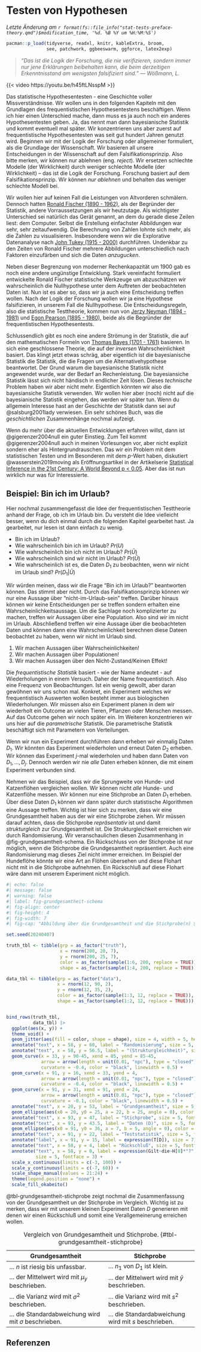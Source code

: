 # Testen von Hypothesen {#sec-statistisches-testen}

*Letzte Änderung am `r format(fs::file_info("stat-tests-preface-theory.qmd")$modification_time, '%d. %B %Y um %H:%M:%S')`*

```r
pacman::p_load(tidyverse, readxl, knitr, kableExtra, broom,
               see, patchwork, ggbeeswarm, ggforce, latex2exp)
```

> *"Das ist die Logik der Forschung, die nie verifizieren, sondern immer nur jene Erklärungen beibehalten kann, die beim derzeitigen Erkenntnisstand am wenigsten falsifiziert sind." --- Wößmann, L.*

{{< video https://youtu.be/h45ftLNsspM >}}

Das statistische Hypothesentesten - eine Geschichte voller Missverständnisse. Wir wollen uns in den folgenden Kapiteln mit den Grundlagen des frequentistischen Hypothesentestens beschäftigen. Wenn ich hier einen Unterschied mache, dann muss es ja auch noch ein anderes Hypothesentesten geben. Ja, das nennt man dann bayesianische Statistik und kommt eventuell mal später. Wir konzentrieren uns aber zuerst auf frequentistische Hypothesentesten was seit gut hundert Jahren genutzt wird. Beginnen wir mit der Logik der Forschung oder allgemeiner formuliert, als die Grundlage der Wissenschaft. Wir basieren all unsere Entscheidungen in der Wissenschaft auf dem Falsifikationsprinzip. Also bitte merken, wir können nur ablehnen (eng. *reject*). Wir ersetzen schlechte Modelle (der Wirklichkeit) durch weniger schlechte Modelle (der Wirklichkeit) -- das ist die Logik der Forschung. Forschung basiert auf dem Falsifikationsprinzip. Wir können *nur ablehnen* und behalten das weniger schlechte Modell bei.

Wir wollen hier auf keinen Fall die Leistungen von Altvorderen schmälern. Dennoch hatten [Ronald Fischer (1890 - 1962)](https://en.wikipedia.org/wiki/Ronald_Fisher), als der Begründer der Statistik, andere Vorraussetzungen als wir heutzutage. Als wichtigster Unterschied sei natürlich das Gerät genannt, an dem du gerade diese Zeilen liest: dem Computer. Selbst die Erstellung einfachster Abbildungen war sehr, sehr zeitaufwendig. Die Berechnung von Zahlen lohnte sich mehr, als die Zahlen zu visualisieren. Insbesondere wenn wir die Explorative Datenanalyse nach [John Tukey (1915 - 2000)](https://en.wikipedia.org/wiki/John_Tukey) durchführen. Undenkbar zu den Zeiten von Ronald Fischer mehrere Abbildungen unterschiedlich nach Faktoren einzufärben und sich die Daten *anzugucken*.

Neben dieser Begrenzung von moderner Rechenkapazität um 1900 gab es noch eine andere ungünstige Entwicklung. Stark vereinfacht formuliert entwickelte Ronald Fischer statistische Werkzeuge um abzuschätzen wir wahrscheinlich die Nullhypothese unter dem Auftreten der beobachteten Daten ist. Nun ist es aber so, dass wir ja auch eine Entscheidung treffen wollen. Nach der Logik der Forschung wollen wir ja eine Hypothese falsifizieren, in unserem Fall die Nullhypothese. Die Entscheidungsregeln, also die statistische Testtheorie, kommen nun von [Jerzy Neyman (1894 - 1981)](https://en.wikipedia.org/wiki/Jerzy_Neyman) und [Egon Pearson (1895 - 1980)](https://en.wikipedia.org/wiki/Egon_Pearson), beide als die Begründer der frequentistischen Hypothesentests.

Schlussendlich gibt es noch eine andere Strömung in der Statistik, die auf den mathematischen Formeln von [Thomas Bayes (1701 - 1761)](https://en.wikipedia.org/wiki/Thomas_Bayes) basieren. In sich eine geschlossene Theorie, die auf der *inversen* Wahrscheinlichkeit basiert. Das klingt jetzt etwas schräg, aber eigentlich ist die bayesianische Statistik die Statistik, die die Fragen um die Alternativehypothese beantwortet. Der Grund warum die bayesianische Statistik nicht angewendet wurde, war der Bedarf an Rechenleistung. Die bayesiansiche Statistik lässt sich nicht händisch in endlicher Zeit lösen. Dieses *technische* Problem haben wir aber nicht mehr. Eigentlich könnten wir also die bayesiansiche Statistik verwenden. Wir wollen hier aber (noch) nicht auf die bayesianische Statistik eingehen, das werden wir später tun. Wenn du allgemein Interesse hast an der Geschichte der Statistik dann sei auf @salsburg2001lady verwiesen. Ein sehr schönes Buch, was die *geschichtlichen* Zusammenhänge nochmal aufzeigt.

Wenn du mehr über die aktuellen Entwicklungen erfahren willst, dann ist @gigerenzer2004null ein guter Einstieg. Zum Teil kommt @gigerenzer2004null auch in meinen Vorlesungen vor, aber nicht explizit sondern eher als Hintergrundrauschen. Das wir ein Problem mit dem statistischen Testen und im Besonderen mit dem $p$-Wert haben, diskutiert @wasserstein2019moving als Eröffnungsartikel in der Artikelserie [Statistical Inference in the 21st Century: A World Beyond p \< 0.05](https://www.tandfonline.com/toc/utas20/73/sup1). Aber das ist nun wirklich nur was für Interessierte.

::: callout-note
## Beispiel: Bin ich im Urlaub?

Hier nochmal zusammengefasst die Idee der frequentistischen Testtheorie anhand der Frage, ob ich im Urlaub bin. Du versteht die Idee vielleicht besser, wenn du dich einmal durch die folgenden Kapitel gearbeitet hast. Ja gearbeitet, nur lesen ist dann einfach zu wenig.

-   Bin ich im Urlaub?
-   Wie wahrscheinlich bin ich im Urlaub? $Pr(U)$
-   Wie wahrscheinlich bin ich nicht im Urlaub? $Pr(\bar{U})$
-   Wie wahrscheinlich sind wir nicht im Urlaub? $Pr(\bar{U})$
-   Wie wahrscheinlich ist es, die Daten $D_1$ zu beobachten, wenn wir nicht im Urlaub sind? $Pr(D_1|\bar{U})$

Wir würden meinen, dass wir die Frage "Bin ich im Urlaub?" beantworten können. Das stimmt aber nicht. Durch das Falsifikationsprinzip können wir nur eine Aussage über "nicht-im-Urlaub-sein" treffen. Darüber hinaus können wir keine Entscheidungen per se treffen sondern erhalten eine Wahrscheinlichkeitsaussage. Um die Sachlage noch komplizierter zu machen, treffen wir Aussagen über eine Population. Also sind *wir* im nicht im Urlaub. Abschließend treffen wir eine Aussage über die beobachteten Daten und können dann eine Wahrscheinlichkeit berechnen diese Dateen beobachtet zu haben, wenn wir nicht im Urlaub sind.

1)  Wir machen Aussagen über Wahrscheinlichkeiten!
2)  Wir machen Aussagen über Populationen!
3)  Wir machen Aussagen über den Nicht-Zustand/Keinen Effekt!
:::

Die *frequentistische Statistik* basiert - wie der Name andeutet - auf Wiederholungen in einem Versuch. Daher der Name frequentistisch. Also eine Frequenz von Beobachtungen. Ist ein wenig gewollt, aber daran gewöhnen wir uns schon mal. Konkret, ein Experiment welches wir frequentistisch Auswerten wollen besteht immer aus biologischen Wiederholungen. Wir müssen also ein Experiment planen in dem wir wiederholt ein Outcome an vielen Tieren, Pflanzen oder Menschen messen. Auf das Outcome gehen wir noch später ein. Im Weiteren konzentrieren wir uns hier auf die *parametrische* Statistik. Die parametrische Statistik beschäftigt sich mit Parametern von Verteilungen.

Wenn wir nun ein Experiment durchführen dann erheben wir einmalig Daten $D_1$. Wir könnten das Experiment wiederholen und erneut Daten $D_2$ erheben. Wir können das Experiment $j$-mal wiederholen und haben dann Daten von $D_1,..., D_j$. Dennoch werden wir nie *alle* Daten erheben können, die mit einem Experiment verbunden sind.

Nehmen wir das Beispiel, dass wir die Sprungweite von Hunde- und Katzenflöhen vergleichen wollen. Wir können nicht *alle* Hunde- und Katzenflöhe messen. Wir können nur eine Stichprobe an Daten $D_1$ erheben. Über diese Daten $D_1$ können wir dann später durch statistische Algorithmen eine Aussage treffen. Wichtig ist hier sich zu merken, dass wir eine Grundgesamtheit haben aus der wir eine Stichprobe ziehen. Wir müssen darauf achten, dass die Stichprobe *repräsentativ* ist und damit *strukturgleich* zur Grundgesamtheit ist. Die Strukturgleichkeit erreichen wir durch Randomisierung. Wir veranschaulichen diesen Zusammenhang in @fig-grundgesamtheit-schema. Ein Rückschluss von der Stichprobe ist nur möglich, wenn die Stichprobe die Grundgesamtheit repräsentiert. Auch eine Randomisierung mag dieses Ziel nicht immer erreichen. Im Beispiel der Hundeflöhe könnte wir eine Art an Flöhen übersehen und diese Flohart nicht mit in die Stichprobe aufnehmen. Ein Rückschluß auf diese Flohart wäre dann mit unserem Experiment nicht möglich.

```r
#| echo: false
#| message: false
#| warning: false
#| label: fig-grundgesamtheit-schema
#| fig-align: center
#| fig-height: 4
#| fig-width: 7
#| fig-cap: "Abbildung über die Grundgesamtheit und die Stichprobe(n) $D_1$ bis $D_j$. Durch Randomisierung wird Sturkturgleichheit erreicht, die dann einen Rückschluß von der Stichprobe auf die Grundgesamtheit erlaubt. Jede Stichprobe ist anders und nicht jede Randomisierung ist erfolgreich was die Strukturgleicheit betrifft. *[Zum Vergrößern anklicken]*"

set.seed(20240407)

truth_tbl <- tibble(grp = as_factor("truth"),
                    x = rnorm(200, 20, 7),
                    y = rnorm(200, 25, 7),
                    color = as_factor(sample(1:6, 200, replace = TRUE)),
                    shape = as_factor(sample(1:4, 200, replace = TRUE)))

data_tbl <- tibble(grp = as_factor("data"),
                   x = rnorm(12, 90, 2),
                   y = rnorm(12, 35, 2),
                   color = as_factor(sample(1:3, 12, replace = TRUE)),
                   shape = as_factor(sample(1:2, 12, replace = TRUE)))


bind_rows(truth_tbl,
          data_tbl) |> 
  ggplot(aes(x, y)) +
  theme_void() +
  geom_jitter(aes(fill = color, shape = shape), size = 4, width = 5, height = 5) +
  annotate("text", x = 58, y = 60, label = "Randomisierung", size = 5, fontface = 2) +
  annotate("text", x = 58, y = 56.5, label = "(Strukturgleichheit)", size = 5, fontface = 3) +
  geom_curve(x = 33, y = 90-45, xend = 85, yend = 85-45,
             arrow = arrow(length = unit(0.01, "npc"), type = "closed"),
             curvature = -0.4, color = "black", linewidth = 0.5) +
  geom_curve(x = 91, y = 16, xend = 33, yend = 4,
             arrow = arrow(length = unit(0.01, "npc"), type = "closed"),
             curvature = -0.4, color = "black", linewidth = 0.5) +
  geom_curve(x = 91, y = 31, xend = 91, yend = 24,
             arrow = arrow(length = unit(0.01, "npc"), type = "closed"),
             curvature = -0.1, color = "black", linewidth = 0.5) +
  annotate("text", x = 20, y = 53, label = "Grundgesamtheit", size = 5, fontface = 2) +
  geom_ellipse(aes(x0 = 20, y0 = 25, a = 22, b = 25, angle = 0), color = "black") +
  annotate("text", x = 93, y = 47, label = "Stichprobe", size = 5, fontface = 2) +
  annotate("text", x = 93, y = 43.5, label = "Daten (D)", size = 5, fontface = 3) +
  geom_ellipse(aes(x0 = 91, y0 = 36, a = 7, b = 5, angle = 0), color = "black") +
  annotate("text", x = 91, y = 22, label = "Teststatistik", size = 5, fontface = 2) +
  annotate("label", x = 91, y = 15, label = expression(T[D]), size = 7) +
  annotate("text", x = 58, y = 4, label = "Rückschluß", size = 5, fontface = 2) +
  annotate("text", x = 58, y = 0, label = expression(Gilt~die~H[0]*"?"), 
           size = 5, fontface = 3) +
  scale_x_continuous(limits = c(-3, 100)) +
  scale_y_continuous(limits = c(-7, 60)) +
  scale_shape_manual(values = 21:24) +
  theme(legend.position = "none") +
  scale_fill_okabeito() 


```

@tbl-grundgesamtheit-stichprobe zeigt nochmal die Zusammenfassung von der Grundgesamtheit un der Stichprobe im Vergleich. Wichtig ist zu merken, dass wir mit unserem kleinen Experiment Daten $D$ generieren mit denen wir einen Rückschluß und somit eine Verallgemeinerung erreichen wollen.

| Grundgesamtheit                                           | Stichprobe                                           |
|-----------------------------------------------------------|------------------------------------------------------|
| ... $n$ ist riesig bis unfassbar.                         | ... $n_1$ von $D_1$ ist klein.                       |
| ... der Mittelwert wird mit $\mu_y$ beschrieben.          | ... der Mittelwert wird mit $\bar{y}$ beschrieben.   |
| ... die Varianz wird mit $\sigma^2$ beschrieben.          | ... die Varianz wird mit $s^2$ beschrieben.          |
| ... die Standardabweichung wird mit $\sigma$ beschrieben. | ... die Standardabweichung wird mit $s$ beschrieben. |

: Vergleich von Grundgesamtheit und Stichprobe. {#tbl-grundgesamtheit-stichprobe}

## Referenzen {.unnumbered}
